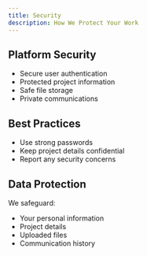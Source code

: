 ```yaml
---
title: Security
description: How We Protect Your Work
---
```


## Platform Security

- Secure user authentication
- Protected project information
- Safe file storage
- Private communications

## Best Practices

- Use strong passwords
- Keep project details confidential
- Report any security concerns

## Data Protection

We safeguard:

- Your personal information
- Project details
- Uploaded files
- Communication history
